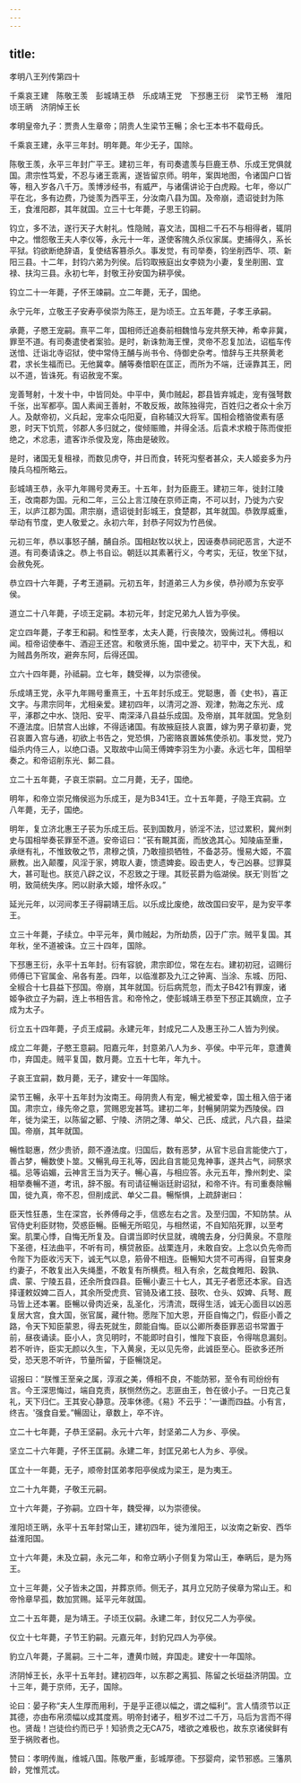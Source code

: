 ```yaml
---
---
---
```

title: 
---
孝明八王列传第四十

千乘哀王建　陈敬王羡　彭城靖王恭　乐成靖王党　下邳惠王衍　梁节王畅　淮阳顷王昞　济阴悼王长

孝明皇帝九子：贾贵人生章帝；阴贵人生梁节王暢；余七王本书不载母氏。

千乘哀王建，永平三年封。明年薨。年少无子，国除。

陈敬王羡，永平三年封广平王。建初三年，有司奏遣羡与巨鹿王恭、乐成王党俱就国。肃宗性笃爱，不忍与诸王乖离，遂皆留京师。明年，案舆地图，令诸国户口皆等，租入岁各八千万。羡博涉经书，有威严，与诸儒讲论于白虎殿。七年，帝以广平在北，多有边费，乃徙羡为西平王，分汝南八县为国。及帝崩，遗诏徙封为陈王，食淮阳郡，其年就国。立三十七年薨，子思王钧嗣。

钧立，多不法，遂行天子大射礼。性隐贼，喜文法，国相二千石不与相得者，辄阴中之。憎怨敬王夫人李仪等，永元十一年，遂使客隗久杀仪家属。吏捕得久，系长平狱。钧欲断绝辞语，复使结客篡杀久。事发觉，有司举奏，钧坐削西华、项、新阳三县。十二年，封钧六弟为列侯。后钧取掖庭出女李娆为小妻，复坐削圉、宜禄、扶沟三县。永初七年，封敬王孙安国为耕亭侯。

钧立二十一年薨，子怀王竦嗣。立二年薨，无子，国绝。

永宁元年，立敬王子安寿亭侯崇为陈王，是为顷王。立五年薨，子孝王承嗣。

承薨，子愍王宠嗣。熹平二年，国相师迁追奏前相魏愔与宠共祭天神，希幸非冀，罪至不道。有司奏遣使者案验。是时，新诛勃海王悝，灵帝不忍复加法，诏槛车传送愔、迁诣北寺诏狱，使中常侍王酺与尚书令、侍御史杂考。愔辞与王共祭黄老君，求长生福而已。无他冀幸。酺等奏愔职在匡正，而所为不端，迁诬靠其王，罔以不道，皆诛死。有诏赦宠不案。

宠善弩射，十发十中，中皆同处。中平中，黄巾贼起，郡县皆弃城走，宠有强弩数千张，出军都亭。国人素闻王善射，不敢反叛，故陈独得完，百姓归之者众十余万人。及献帝初，义兵起，宠率众屯阳夏，自称辅汉大将军。国相会稽骆俊素有感恩，时天下饥荒，邻郡人多归就之，俊倾赈赡，并得全活。后袁术求粮于陈而俊拒绝之，术忿恚，遣客诈杀俊及宠，陈由是破败。

是时，诸国无复租禄，而数见虏夺，并日而食，转死沟壑者甚众，夫人姬妾多为丹陵兵乌桓所略云。

彭城靖王恭，永平九年赐号灵寿王。十五年，封为臣鹿王。建初三年，徙封江陵王，改南郡为国。元和二年，三公上言江陵在京师正南，不可以封，乃徙为六安王，以庐江郡为国。肃宗崩，遗诏徙封彭城王，食楚郡，其年就国。恭敦厚威重，举动有节度，吏人敬爱之。永初六年，封恭子阿奴为竹邑侯。

元初三年，恭以事怒子酺，酺自杀。国相赵牧以状上，因诬奏恭祠祀恶言，大逆不道。有司奏请诛之。恭上书自讼。朝廷以其素著行义，今考实，无征，牧坐下狱，会赦免死。

恭立四十六年薨，子考王道嗣。元初五年，封道弟三人为乡侯，恭孙顺为东安亭侯。

道立二十八年薨，子顷王定嗣。本初元年，封定兄弟九人皆为亭侯。

定立四年薨，子孝王和嗣。和性至孝，太夫人薨，行丧陵次，毁胔过礼。傅相以闻。桓帝诏使奉牛、酒迎王还宫。和敬贤乐施，国中爱之。初平中，天下大乱，和为贼昌务所攻，避奔东阿，后得还国。

立六十四年薨，孙祗嗣。立七年，魏受禅，以为崇德侯。

乐成靖王党，永平九年赐号重熹王，十五年封乐成王。党聪惠，善《史书》，喜正文字。与肃宗同年，尤相亲爱。建初四年，以清河之游、观津，勃海之东光、成平，涿郡之中水、饶阳、安平、南深泽八县益乐成国。及帝崩，其年就国。党急刻不遵法度。旧禁宫人出嫁，不得适诸国。有故掖庭技人哀置，嫁为男子章初妻，党召哀置入宫与通，初欲上书告之，党恐惧，乃密赂哀置姊焦使杀初。事发觉，党乃缢杀内侍三人，以绝口语。又取故中山简王傅婢李羽生为小妻。永远七年，国相举奏之。和帝诏削东光、鄡二县。

立二十五年薨，子哀王崇嗣。立二月薨，无子，国绝。

明年，和帝立崇兄脩侯巡为乐成王，是为B341王。立十五年薨，子隐王宾嗣。立八年薨，无子，国绝。

明年，复立济北惠王子苌为乐成王后。苌到国数月，骄淫不法，愆过累积，冀州刺史与国相举奏苌罪至不道。安帝诏曰：“苌有靦其面，而放逸其心。知陵庙至重，承继有礼，不惟致敬之节，肃穆之慎，乃敢擅损牺牲，不备苾芬。慢易大姬，不震厥教。出入颠覆，风淫于家，娉取人妻，馈遗婢妾。殴击吏人，专己凶暴。愆罪莫大，甚可耻也。朕览八辟之议，不忍致之于理。其贬苌爵为临湖侯。朕无'则哲'之明，致简统失序。罔以尉承大姬，增怀永叹。”

延光元年，以河间孝王子得嗣靖王后。以乐成比废绝，故改国曰安平，是为安平孝王。

立三十年薨，子续立。中平元年，黄巾贼起，为所劫质，囚于广宗。贼平复国。其年秋，坐不道被诛。立三十四年，国除。

下邳惠王衍，永平十五年封。衍有容貌，肃宗即位，常在左右。建初初冠，诏赐衍师傅已下官属金、帛各有差。四年，以临淮郡及九江之钟离、当涂、东城、历阳、全椒合十七县益下邳国。帝崩，其年就国。衍后病荒忽，而太子B421有罪废，诸姬争欲立子为嗣，连上书相告言。和帝怜之，使彭城靖王恭至下邳正其嫡庶，立子成为太子。

衍立五十四年薨，子贞王成嗣。永建元年，封成兄二人及惠王孙二人皆为列侯。

成立二年薨，子愍王意嗣。阳嘉元年，封意弟八人为乡、亭侯。中平元年，意遭黄巾，弃国走。贼平复国，数月薨。立五十七年，年九十。

子哀王宜嗣，数月薨，无子，建安十一年国除。

梁节王暢，永平十五年封为汝南王。母阴贵人有宠，暢尤被爱幸，国土租入倍于诸国。肃宗立，缘先帝之意，赏赐恩宠甚笃。建初二年，封暢舅阴棠为西陵侯。四年，徙为梁王，以陈留之郾、宁陵、济阴之薄、单父、己氏、成武，凡六县，益梁国。帝崩，其年就国。

暢性聪惠，然少贵骄，颇不遵法度。归国后，数有恶梦，从官卞忌自言能使六丁，善占梦，暢数使卜筮。又暢乳母王礼等，因此自言能见鬼神事，遂共占气，祠祭求福。忌等谄媚，云神言王当为天子。暢心喜，与相应答。永元五年，豫州刺史、梁相举奏暢不道，考讯，辞不服。有司请征暢诣廷尉诏狱，和帝不许。有司重奏除暢国，徙九真，帝不忍，但削成武、单父二县。暢惭惧，上疏辞谢曰：

臣天性狂愚，生在深宫，长养傅母之手，信惑左右之言。及至归国，不知防禁。从官侍史利臣财物，荧惑臣暢。臣暢无所昭见，与相然诺，不自知陷死罪，以至考案。肌栗心悸，自悔无所复及。自谓当即时伏显就，魂魄去身，分归黄泉。不意陛下圣德，枉法曲平，不听有司，横贷赦臣。战栗连月，未敢自安。上念以负先帝而令陛下为臣收污天下，诚无气以息，筋骨不相连。臣暢知大贷不可再得，自誓束身约妻子，不敢复出入失绳墨，不敢复有所横费。租入有余，乞裁食睢阳、穀孰、虞、蒙、宁陵五县，还余所食四县。臣暢小妻三十七人，其无子者愿还本家。自选择谨敕奴婢二百人，其余所受虎贲、官骑及诸工技、鼓吹、仓头、奴婢、兵弩、厩马皆上还本署。臣暢以骨肉近亲，乱圣化，污清流，既得生活，诚无心面目以凶恶复居大宫，食大国，张官属，藏什物。愿陛下加大恩，开臣自悔之门，假臣小善之路，令天下知臣蒙恩，得去死就生，颇能自悔。臣以公卿所奏臣罪恶诏书常置于前，昼夜诵读。臣小人，贪见明时，不能即时自引，惟陛下哀臣，令得喘息漏刻。若不听许，臣实无颜以久生，下入黄泉，无以见先帝，此诚臣至心。臣欲多还所受，恐天恩不听许，节量所留，于臣暢饶足。

诏报曰：“朕惟王至亲之属，淳淑之美，傅相不良，不能防邪，至令有司纷纷有言。今王深思悔过，端自克责，朕恻然伤之。志匪由王，咎在彼小子。一日克己复礼，天下归仁。王其安心静意。茂率休德。《易》不云乎：'一谦而四益。小有言，终吉。'强食自爱。”暢固让，章数上，卒不许。

立二十七年薨，子恭王坚嗣。永元十六年，封坚弟二人为乡、亭侯。

坚立二十六年薨，子怀王匡嗣。永建二年，封匡兄弟七人为乡、亭侯。

匡立十一年薨，无子，顺帝封匡弟孝阳亭侯成为梁王，是为夷王。

立二十九年薨，子敬王元嗣。

立十六年薨，子弥嗣。立四十年，魏受禅，以为崇德侯。

淮阳顷王昞，永平十五年封常山王，建初四年，徙为淮阳王，以汝南之新安、西华益淮阳国。

立十六年薨，未及立嗣，永元二年，和帝立昞小子侧复为常山王，奉昞后，是为殇王。

立十三年薨，父子皆未之国，并葬京师。侧无子，其月立兄防子侯章为常山王。和帝怜章早孤，数加赏赐。延平元年就国。

立二十五年薨，是为靖王。子顷王仪嗣。永建二年，封仪兄二人为亭侯。

仪立十七年薨，子节王豹嗣。元嘉元年，封豹兄四人为亭侯。

豹立八年薨，子暠嗣。三十二年，遭黄巾贼，弃国走。建安十一年国除。

济阴悼王长，永平十五年封。建初四年，以东郡之离狐、陈留之长垣益济阴国。立十三年，薨于京师，无子，国除。

论曰：晏子称“夫人生厚而用利，于是乎正德以幅之，谓之幅利”。言人情须节以正其德，亦由布帛须幅以成其度焉。明帝封诸子，租岁不过二千万，马后为言而不得也。贤哉！岂徒俭约而已乎！知骄贵之无CA75，嗜欲之难极也，故东京诸侯鲜有至于祸败者也。

赞曰：孝明传胤，维城八国。陈敬严重，彭城厚德。下邳婴疴，梁节邪惑。三籓夙龄，党惟荒忒。

